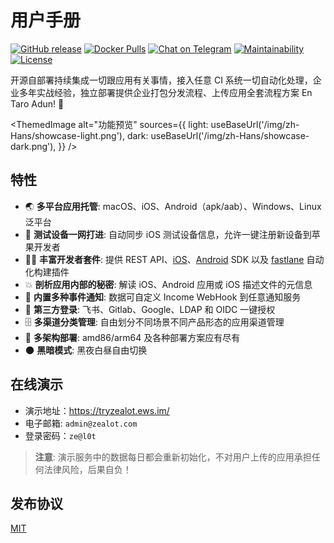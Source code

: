 
# 用户手册

[![GitHub release](https://img.shields.io/github/v/release/tryzealot/zealot?include_prereleases)](https://github.com/tryzealot/zealot/releases)
[![Docker Pulls](https://img.shields.io/docker/pulls/tryzealot/zealot.svg)](https://hub.docker.com/r/tryzealot/zealot/)
[![Chat on Telegram](https://img.shields.io/badge/chat-on%20telegram-important.svg)](https://img.shields.io/badge/chat-on%20telegram-important.svg)
[![Maintainability](https://codeclimate.com/github/tryzealot/zealot/badges/gpa.svg)](https://codeclimate.com/github/tryzealot/zealot)
[![License](https://img.shields.io/github/license/tryzealot/zealot)](https://github.com/tryzealot/zealot/blob/develop/LICENSE)

开源自部署持续集成一切跟应用有关事情，接入任意 CI 系统一切自动化处理，企业多年实战经验，独立部署提供企业打包分发流程、上传应用全套流程方案 En Taro Adun! 🖖

<ThemedImage
  alt="功能预览"
  sources={{
    light: useBaseUrl('/img/zh-Hans/showcase-light.png'),
    dark: useBaseUrl('/img/zh-Hans/showcase-dark.png'),
  }}
/>

## 特性

- 🌏 **多平台应用托管**: macOS、iOS、Android（apk/aab）、Windows、Linux 泛平台
- 📱 **测试设备一网打进**: 自动同步 iOS 测试设备信息，允许一键注册新设备到苹果开发者
- 🧑‍💻 **丰富开发者套件**: 提供 REST API、[iOS][zealot-ios-sdk]、[Android][android-android-sdk] SDK 以及 [fastlane][fastlane-plugin-zealot] 自动化构建插件
- 💥 **剖析应用内部的秘密**: 解读 iOS、Android 应用或 iOS 描述文件的元信息
- 🚨 **内置多种事件通知**: 数据可自定义 Income WebHook 到任意通知服务
- 🔑 **第三方登录**: 飞书、Gitlab、Google、LDAP 和 OIDC 一键授权
- 🗄 **多渠道分类管理**: 自由划分不同场景不同产品形态的应用渠道管理
- 🎳 **多架构部署**: amd86/arm64 及各种部署方案应有尽有
- 🌑 **黑暗模式**: 黑夜白昼自由切换

## 在线演示

- 演示地址：https://tryzealot.ews.im/
- 电子邮箱: `admin@zealot.com`
- 登录密码：`ze@l0t`

> **注意**: 演示服务中的数据每日都会重新初始化，不对用户上传的应用承担任何法律风险，后果自负！

## 发布协议

[MIT][mit-link]

[zealot-ios-sdk]: https://github.com/tryzealot/zealot-ios
[android-android-sdk]: https://github.com/tryzealot/zealot-android
[fastlane-plugin-zealot]: https://github.com/tryzealot/fastlane-plugin-zealot
[mit-link]: https://github.com/tryzealot/zealot/blob/develop/CHANGELOG.md
